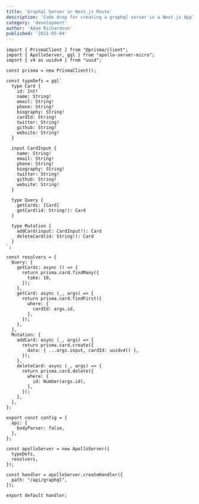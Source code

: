 ```yaml
---
title: 'Graphql Server in Next.js Route'
description: 'Code drop for creating a graphql server in a Next.js Application route.'
category: 'development'
author: 'Adam Richardson'
published: '2021-05-04'
---
```




```js:/pages/api/graphql
import { PrismaClient } from "@prisma/client";
import { ApolloServer, gql } from "apollo-server-micro";
import { v4 as uuidv4 } from "uuid";

const prisma = new PrismaClient();

const typeDefs = gql`
  type Card {
    id: Int!
    name: String!
    email: String!
    phone: String!
    biography: String!
    cardId: String!
    twitter: String!
    github: String!
    website: String!
  }

  input CardInput {
    name: String!
    email: String!
    phone: String!
    biography: String!
    twitter: String!
    github: String!
    website: String!
  }

  type Query {
    getCards: [Card]
    getCard(id: String!): Card
  }

  type Mutation {
    addCard(input: CardInput!): Card
    deleteCard(id: String!): Card
  }
`;

const resolvers = {
  Query: {
    getCards: async () => {
      return prisma.card.findMany({
        take: 10,
      });
    },
    getCard: async (_, args) => {
      return prisma.card.findFirst({
        where: {
          cardId: args.id,
        },
      });
    },
  },
  Mutation: {
    addCard: async (_, args) => {
      return prisma.card.create({
        data: { ...args.input, cardId: uuidv4() },
      });
    },
    deleteCard: async (_, args) => {
      return prisma.card.delete({
        where: {
          id: Number(args.id),
        },
      });
    },
  },
};

export const config = {
  api: {
    bodyParser: false,
  },
};

const apolloServer = new ApolloServer({
  typeDefs,
  resolvers,
});

const handler = apolloServer.createHandler({
  path: "/api/graphql",
});

export default handler;

```